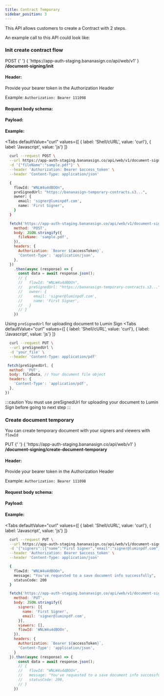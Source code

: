 ```yaml
---
title: Contract Temporary
sidebar_position: 3
---
```



This API allows customers to create a Contract with 2 steps.

An example call to this API could look like:

### Init create contract flow

<CodeBlock>
  <Badge bg="rgb(24, 111, 175)">POST</Badge>
  {' '} 
  {
    'https://app-auth-staging.bananasign.co/api/web/v1'
  }
  <b>/document-signing/init</b>
</CodeBlock>

#### Header:
Provide your bearer token in the Authorization Header

Example: ```Authorization: Bearer 111098```


#### Request body schema:
<ApiSchema id="contract-yml" pointer="#/components/schemas/Init" />

#### Payload:
<ApiSchema id="contract-yml" pointer="#/components/schemas/InitPayload" />

#### Example:

<Tabs 
  defaultValue="curl"
  values={[
    { label: 'Shell/cURL', value: 'curl'},
    { label: 'Javascript', value: 'js'}
  ]}
>
<TabItem value="curl">

```bash title="init-flow"
  curl --request POST \
  --url https://app-auth-staging.bananasign.co/api/web/v1/document-signing/init \
  -d '{"fileName":"sample.pdf"}' \
  --header 'Authorization: Bearer $access_token' \
  --header 'Content-Type: application/json'
```

```bash title="response"
  { 
    flowId: "WNLW4u4dBOOn",
    preSignedUrl: "https://bananasign-temporary-contracts.s3...",
    owner: {
      email: 'signer@luminpdf.com',
      name: 'First Signer',
    }
  }
```
</TabItem>

<TabItem value="js">

```js title="init-flow.js"
  fetch('https://app-auth-staging.bananasign.co/api/web/v1/document-signing/init', {
    method: 'POST',
    body: JSON.stringify({
      fileName: 'sample.pdf',
    }),
    headers: {
      Authorization: `Bearer ${accessToken}`,
      'Content-Type': 'application/json',
    },
  })
    .then(async (response) => {
      const data = await response.json();
      // { 
      //   flowId: "WNLW4u4dBOOn",
      //   preSignedUrl: "https://bananasign-temporary-contracts.s3...",
      //   owner: {
      //     email: 'signer@luminpdf.com',
      //     name: 'First Signer',
      //   }
      // }
    })
```
</TabItem>

</Tabs>

Using `preSignedUrl` for uploading document to Lumin Sign
<Tabs 
  defaultValue="curl"
  values={[
    { label: 'Shell/cURL', value: 'curl'},
    { label: 'Javascript', value: 'js'}
  ]}
>
<TabItem value="curl">

```bash title="init-flow"
  curl --request PUT \
  --url preSignedUrl \
  -d 'your_file' \
  --header 'Content-Type: application/pdf'
```
</TabItem>

<TabItem value="js">

```js title="upload.js"
 fetch(preSignedUrl, {
  method: 'PUT',
  body: fileData, // Your document file object
  headers: {
    'Content-Type': 'application/pdf',
  },
})
```
</TabItem>

</Tabs>

:::caution
You must use preSignedUrl for uploading your document to Lumin Sign before going to next step
:::

### Create document temporary

You can create temporary document with your signers and viewers with `flowId`

<CodeBlock>
  <Badge bg="rgb(149, 80, 124)">PUT</Badge>
  {' '} 
  {
    'https://app-auth-staging.bananasign.co/api/web/v1'
  }
  <b>/document-signing/create-document-temporary</b>
</CodeBlock>

#### Header:
Provide your bearer token in the Authorization Header

Example: ```Authorization: Bearer 111098```


#### Request body schema:
<ApiSchema id="contract-yml" pointer="#/components/schemas/ContractTemporary" />

#### Payload:
<ApiSchema id="contract-yml" pointer="#/components/schemas/ContractTemporaryPayload" />

#### Example:

<Tabs 
  defaultValue="curl"
  values={[
    { label: 'Shell/cURL', value: 'curl'},
    { label: 'Javascript', value: 'js'}
  ]}
>
<TabItem value="curl">

```bash title="init-flow"
  curl --request PUT \
  --url https://app-auth-staging.bananasign.co/api/web/v1/document-signing/create-document-temporary \
  -d '{"signers":[{"name":"First Signer","email":"signer@luminpdf.com"}],"viewers":[],"flowId":"WNLW4u4dBOOn"}' \
  --header 'Authorization: Bearer $access_token' \
  --header 'Content-Type: application/json'
```

```bash title="response"
  {
    flowId: "WNLW4u4dBOOn",
    message: "You've requested to a save document info successfully",
    statusCode: 200
  }
```
</TabItem>

<TabItem value="js">

```js title="create.js"
  fetch('https://app-auth-staging.bananasign.co/api/web/v1/document-signing/create-document-temporary', {
    method: 'PUT',
    body: JSON.stringify({
      signers: [{
        name: 'First Signer',
        email: 'signer@luminpdf.com',
      }],
      viewers: [],
      flowId: 'WNLW4u4dBOOn',
    }),
    headers: {
      Authorization: `Bearer ${accessToken}`,
      'Content-Type': 'application/json',
    }
  }).then(async (response) => {
      const data = await response.json();
      // { 
      //   flowId: "WNLW4u4dBOOn",
      //   message: "You've requested to a save document info successfully",
      //   statusCode: 200,
      // }
    })
```
</TabItem>

</Tabs>